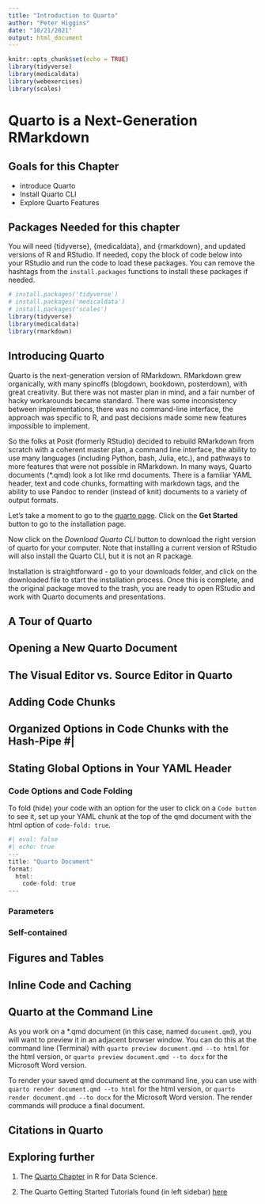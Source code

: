 ```yaml
---
title: "Introduction to Quarto"
author: "Peter Higgins"
date: "10/21/2021"
output: html_document
---
```


```r
knitr::opts_chunk$set(echo = TRUE)
library(tidyverse)
library(medicaldata)
library(webexercises)
library(scales)
```

# Quarto is a Next-Generation RMarkdown

## Goals for this Chapter

-   introduce Quarto
-   Install Quarto CLI
-   Explore Quarto Features

## Packages Needed for this chapter

You will need {tidyverse}, {medicaldata}, and {rmarkdown}, and updated versions of R and RStudio. If needed, copy the block of code below into your RStudio and run the code to load these packages. You can remove the hashtags from the `install.packages` functions to install these packages if needed.

```r
# install.packages('tidyverse')
# install.packages('medicaldata')
# install.packages('scales')
library(tidyverse)
library(medicaldata)
library(rmarkdown)
```

## Introducing Quarto

Quarto is the next-generation version of RMarkdown. RMarkdown grew organically, with many spinoffs (blogdown, bookdown, posterdown), with great creativity. But there was not master plan in mind, and a fair number of hacky workarounds became standard. There was some inconsistency between implementations, there was no command-line interface, the approach was specific to R, and past decisions made some new features impossible to implement.

So the folks at Posit (formerly RStudio) decided to rebuild RMarkdown from scratch with a coherent master plan, a command line interface, the ability to use many languages (including Python, bash, Julia, etc.), and pathways to more features that were not possible in RMarkdown. In many ways, Quarto documents (*.qmd) look a lot like rmd documents. There is a familiar YAML header, text and code chunks, formatting with markdown tags, and the ability to use Pandoc to render (instead of knit) documents to a variety of output formats.

Let's take a moment to go to the [quarto page](https://quarto.org). Click on the **Get Started** button to go to the installation page.

Now click on the *Download Quarto CLI* button to download the right version of quarto for your computer. Note that installing a current version of RStudio will also install the Quarto CLI, but it is not an R package.

Installation is straightforward - go to your downloads folder, and click on the downloaded file to start the installation process. Once this is complete, and the original package moved to the trash, you are ready to open RStudio and work with Quarto documents and presentations.

## A Tour of Quarto

## Opening a New Quarto Document

## The Visual Editor vs. Source Editor in Quarto

## Adding Code Chunks

## Organized Options in Code Chunks with the Hash-Pipe #|

## Stating Global Options in Your YAML Header

### Code Options and Code Folding


To fold (hide) your code with an option for the user to click on a `Code button` to see it, set up your YAML chunk at the top of the qmd document with the html option of `code-fold: true`.

```r
#| eval: false
#| echo: true
---
title: "Quarto Document"
format:
  html:
    code-fold: true
---
```


### Parameters

### Self-contained

## Figures and Tables

## Inline Code and Caching

## Quarto at the Command Line

As you work on a *.qmd document (in this case, named `document.qmd`), you will want to preview it in an adjacent browser window. You can do this at the command line (Terminal) with `quarto preview document.qmd --to html` for the html version, or `quarto preview document.qmd --to docx` for the Microsoft Word version.

To render your saved qmd document at the command line, you can use with `quarto render document.qmd --to html` for the html version, or `quarto render document.qmd --to docx` for the Microsoft Word version. The render commands will produce a final document.

## Citations in Quarto

## Exploring further

1. The [Quarto Chapter](https://r4ds.hadley.nz/quarto.html) in R for Data Science.

2. The Quarto Getting Started Tutorials found (in left sidebar) [here](https://quarto.org/docs/get-started/)

